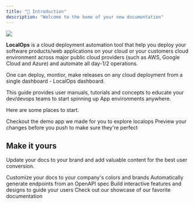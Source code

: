 ```yaml
---
title: "👋 Introduction"
description: "Welcome to the home of your new documentation"
---
```


![](image.png)

**LocalOps** is a cloud deployment automation tool that help you deploy your software products/web applications on your cloud or your customers cloud environment across major public cloud providers (such as AWS, Google Cloud and Azure) and automate all day-1/2 operations.

One can deploy, montior, make releases on any cloud deployment from a single dashboard - LocalOps dashboard.

This guide provides user manuals, tutorials and concepts to educate your dev/devops teams to start spinning up App environments anywhere.

Here are some places to start.

<CardGroup cols={2}>
  <Card title="Try our demo" icon="pen-to-square" href="https://mintlify.com/docs/quickstart">
    Checkout the demo app we made for you to explore localops
  </Card>

  <Card title="Preview Changes" icon="image" href="https://mintlify.com/docs/development">
    Preview your changes before you push to make sure they're perfect
  </Card>
</CardGroup>

## Make it yours

Update your docs to your brand and add valuable content for the best user conversion.

<CardGroup cols={2}>
  <Card title="Customize Style" icon="palette" href="https://mintlify.com/docs/settings/global">
    Customize your docs to your company's colors and brands
  </Card>

  <Card title="Reference APIs" icon="code" href="https://mintlify.com/docs/api-playground/openapi">
    Automatically generate endpoints from an OpenAPI spec
  </Card>

  <Card title="Add Components" icon="screwdriver-wrench" href="https://mintlify.com/docs/components/accordion">
    Build interactive features and designs to guide your users
  </Card>

  <Card title="Get Inspiration" icon="stars" href="https://mintlify.com/customers">
    Check out our showcase of our favorite documentation
  </Card>
</CardGroup>